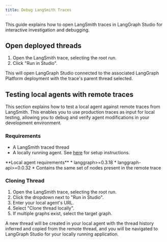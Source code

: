```yaml
---
title: Debug LangSmith Traces
---
```

This guide explains how to open LangSmith traces in LangGraph Studio for interactive investigation and debugging.

## Open deployed threads

1. Open the LangSmith trace, selecting the root run.
2. Click "Run in Studio".

This will open LangGraph Studio connected to the associated LangGraph Platform deployment with the trace's parent thread selected.

## Testing local agents with remote traces

This section explains how to test a local agent against remote traces from LangSmith. This enables you to use production traces as input for local testing, allowing you to debug and verify agent modifications in your development environment.

### Requirements

* A LangSmith traced thread
* A locally running agent. See [here](quick_start#local-development-server) for setup
  instructions.

<Info>
  **Local agent requirements**
  * langgraph>=0.3.18
  * langgraph-api>=0.0.32
  * Contains the same set of nodes present in the remote trace
</Info>

### Cloning Thread

1. Open the LangSmith trace, selecting the root run.
2. Click the dropdown next to "Run in Studio".
3. Enter your local agent's URL.
4. Select "Clone thread locally".
5. If multiple graphs exist, select the target graph.

A new thread will be created in your local agent with the thread history inferred and copied from the remote thread, and you will be navigated to LangGraph Studio for your locally running application.
